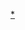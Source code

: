 {{Navbox
 | name = 阿拉伯文字
 | title = [[阿拉伯文字]]
|listclass = hlist

|group1 = '''欧洲'''
| list1 =
* [[Aljamiado]]
* [[波斯尼亚语阿拉伯字母|波斯尼亚语]]
* [[白俄羅斯阿拉伯字母|白俄罗斯语]]
* [[奧斯曼土耳其語字母|奥斯曼土耳其语]]
* 塔塔尔语（[[塔塔尔语旧字母|旧正字法]]
* [[塔塔尔语新字母|新正字法]]）

|group2 = '''亚洲'''
| list2 =
* [[阿拉伯字母|阿拉伯语]]
* [[Arabi Malayalam]]
* [[Arwi]]
* [[阿塞拜疆语字母|阿塞拜疆语]]
* [[Buri Wolio]]
* [[爪夷文|馬來語]]
* [[哈萨克文字|哈萨克语]]
* [[Khowar alphabet|Khowar]]
* [[库尔德语字母|库尔德语]]
* [[吉尔吉斯语字母|吉尔吉斯语]]
* [[奧斯曼土耳其語字母|奥斯曼土耳其语]]
* [[普什图语字母|普什图语]]
* [[Pegon alphabet|Pegon]]
* [[波斯-阿拉伯字母系統|波斯语]]
* [[Shahmukhī alphabet|Shahmukhī]]
* [[塔吉克语字母|塔吉克语]]
* [[烏爾都字母|乌尔都语]]
* [[老维文|维吾尔语]]
* [[小儿经|漢語]]

|group3 = '''非洲'''
| list3 =
* [[阿拉伯阿非利堪语|阿非利堪语]]
* [[Ajami script|Ajami]]
* [[柏柏爾阿拉伯字母|柏柏尔语]]
* [[Fula alphabets|Fula]]
* [[Sorabe alphabet|Sorabe]]
* [[Wadaad's writing|Wadaad]]
* [[沃洛夫語字母|沃洛夫語]]

}}<noinclude>

[[Category:阿拉伯字母|*]]
</noinclude>